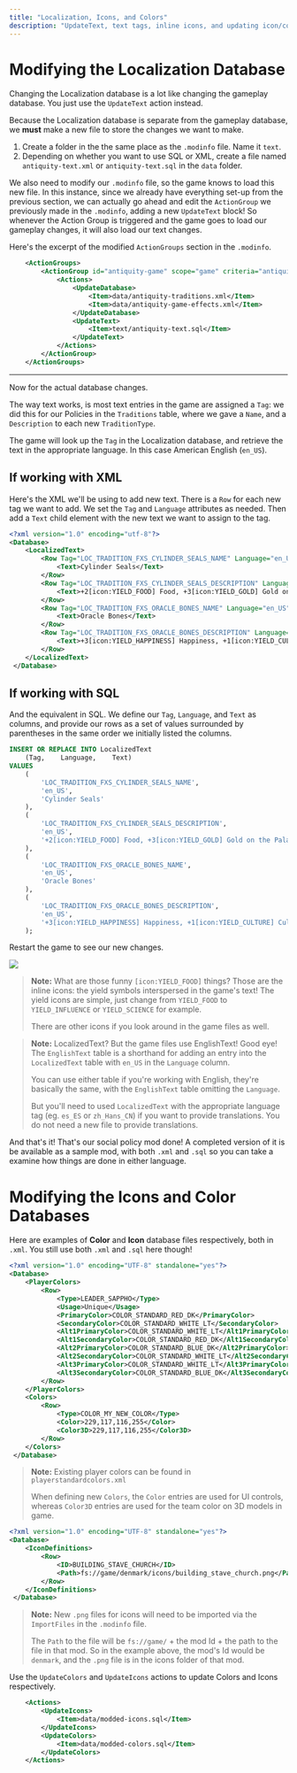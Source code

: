 ```yaml
---
title: "Localization, Icons, and Colors"
description: "UpdateText, text tags, inline icons, and updating icon/color databases."
---
```


# Modifying the Localization Database

Changing the Localization database is a lot like changing the gameplay database. You just use the `UpdateText` action instead.

Because the Localization database is separate from the gameplay database, we **must** make a new file to store the changes we want to make.

1. Create a folder in the the same place as the `.modinfo` file. Name it `text`.
2. Depending on whether you want to use SQL or XML, create a file named `antiquity-text.xml` or `antiquity-text.sql` in the `data` folder. 
   
We also need to modify our `.modinfo` file, so the game knows to load this new file. In this instance, since we already have everything set-up from the previous section, we can actually go ahead and edit the `ActionGroup` we previously made in the `.modinfo`, adding a new `UpdateText` block! So whenever the Action Group is triggered and the game goes to load our gameplay changes, it will also load our text changes.

Here's the excerpt of the modified `ActionGroups` section in the `.modinfo`.

``` xml lines icon="file-xml" id="official-guides-database-modding-localization-icons__02a8cea2" tag="xml"
    <ActionGroups>
        <ActionGroup id="antiquity-game" scope="game" criteria="antiquity-age-current">
            <Actions>
                <UpdateDatabase>
                    <Item>data/antiquity-traditions.xml</Item>
                    <Item>data/antiquity-game-effects.xml</Item>
                </UpdateDatabase>
                <UpdateText>
                    <Item>text/antiquity-text.sql</Item>
                </UpdateText>
            </Actions>
        </ActionGroup>
    </ActionGroups>
```

-----------

Now for the actual database changes.

The way text works, is most text entries in the game are assigned a `Tag`: we did this for our Policies in the `Traditions` table, where we gave a `Name`, and a `Description` to each new `TraditionType`.

The game will look up the `Tag` in the Localization database, and retrieve the text in the appropriate language. In this case American English (`en_US`).

## If working with XML

Here's the XML we'll be using to add new text. There is a `Row` for each new tag we want to add. We set the `Tag` and `Language` attributes as needed. Then add a `Text` child element with the new text we want to assign to the tag.

``` xml lines icon="file-xml" id="official-guides-database-modding-localization-icons__29cfdea8" tag="xml"
<?xml version="1.0" encoding="utf-8"?>
<Database>
    <LocalizedText>
        <Row Tag="LOC_TRADITION_FXS_CYLINDER_SEALS_NAME" Language="en_US">
            <Text>Cylinder Seals</Text>
        </Row>
        <Row Tag="LOC_TRADITION_FXS_CYLINDER_SEALS_DESCRIPTION" Language="en_US">
            <Text>+2[icon:YIELD_FOOD] Food, +3[icon:YIELD_GOLD] Gold on the Palace.</Text>
        </Row>
        <Row Tag="LOC_TRADITION_FXS_ORACLE_BONES_NAME" Language="en_US">
            <Text>Oracle Bones</Text>
        </Row>
        <Row Tag="LOC_TRADITION_FXS_ORACLE_BONES_DESCRIPTION" Language="en_US">
            <Text>+3[icon:YIELD_HAPPINESS] Happiness, +1[icon:YIELD_CULTURE] Culture on the Palace.</Text>
        </Row>
    </LocalizedText>
 </Database>
```

## If working with SQL

And the equivalent in SQL. We define our `Tag`, `Language`, and `Text` as columns, and provide our rows as a set of values surrounded by parentheses in the same order we initially listed the columns.

``` sql lines icon="database" id="official-guides-database-modding-localization-icons__6531ea84" tag="sql"
INSERT OR REPLACE INTO LocalizedText
    (Tag,    Language,    Text)
VALUES
    (
        'LOC_TRADITION_FXS_CYLINDER_SEALS_NAME',
        'en_US',
        'Cylinder Seals'
    ),
    (
        'LOC_TRADITION_FXS_CYLINDER_SEALS_DESCRIPTION',
        'en_US',
        '+2[icon:YIELD_FOOD] Food, +3[icon:YIELD_GOLD] Gold on the Palace.'
    ),
    (
        'LOC_TRADITION_FXS_ORACLE_BONES_NAME',
        'en_US',
        'Oracle Bones'
    ),
    (
        'LOC_TRADITION_FXS_ORACLE_BONES_DESCRIPTION',
        'en_US',
        '+3[icon:YIELD_HAPPINESS] Happiness, +1[icon:YIELD_CULTURE] Culture on the Palace.'
    );
```

Restart the game to see our new changes.

![](/civ7-official/modding/guides/images/NewPolicies_2.png)

> **Note:**  What are those funny `[icon:YIELD_FOOD]` things?
> Those are the inline icons: the yield symbols interspersed in the game's text! The yield icons are simple, just change from `YIELD_FOOD` to `YIELD_INFLUENCE` or `YIELD_SCIENCE` for example. 
> 
> There are other icons if you look around in the game files as well.

> **Note:**  LocalizedText? But the game files use EnglishText!
> Good eye! The `EnglishText` table is a shorthand for adding an entry into the `LocalizedText` table with `en_US` in the `Language` column.
> 
> You can use either table if you're working with English, they're basically the same, with the `EnglishText` table omitting the `Language`.
> 
> But you'll need to used `LocalizedText` with the appropriate language tag (eg. `es_ES` or `zh_Hans_CN`) if you want to provide translations. You do not need a new file to provide translations.

And that's it! That's our social policy mod done! A completed version of it is be available as a sample mod, with both `.xml` and `.sql` so you can take a examine how things are done in either language.

# Modifying the Icons and Color Databases

Here are examples of **Color** and **Icon** database files respectively, both in `.xml`. You still use  both `.xml` and `.sql` here though! 

``` xml lines icon="file-xml" id="official-guides-database-modding-localization-icons__1279f852" tag="xml"
<?xml version="1.0" encoding="UTF-8" standalone="yes"?>
<Database>
    <PlayerColors>
        <Row>
            <Type>LEADER_SAPPHO</Type>
            <Usage>Unique</Usage>
            <PrimaryColor>COLOR_STANDARD_RED_DK</PrimaryColor>
            <SecondaryColor>COLOR_STANDARD_WHITE_LT</SecondaryColor>
            <Alt1PrimaryColor>COLOR_STANDARD_WHITE_LT</Alt1PrimaryColor>
            <Alt1SecondaryColor>COLOR_STANDARD_RED_DK</Alt1SecondaryColor>
            <Alt2PrimaryColor>COLOR_STANDARD_BLUE_DK</Alt2PrimaryColor>
            <Alt2SecondaryColor>COLOR_STANDARD_WHITE_LT</Alt2SecondaryColor>
            <Alt3PrimaryColor>COLOR_STANDARD_WHITE_LT</Alt3PrimaryColor>
            <Alt3SecondaryColor>COLOR_STANDARD_BLUE_DK</Alt3SecondaryColor>
        </Row>
    </PlayerColors>
    <Colors>
        <Row>
            <Type>COLOR_MY_NEW_COLOR</Type>
            <Color>229,117,116,255</Color>
            <Color3D>229,117,116,255</Color3D>
        </Row>
    </Colors>
 </Database>
```

> **Note:** 
> Existing player colors can be found in `playerstandardcolors.xml`
> 
> When defining new `Colors`, the `Color` entries are used for UI controls, whereas `Color3D` entries are used for the team color on 3D models in game.

``` xml lines icon="file-xml" id="official-guides-database-modding-localization-icons__e394ae93" tag="xml"
<?xml version="1.0" encoding="UTF-8" standalone="yes"?>
<Database>
    <IconDefinitions>
        <Row>
            <ID>BUILDING_STAVE_CHURCH</ID>
            <Path>fs://game/denmark/icons/building_stave_church.png</Path>
        </Row>
    </IconDefinitions>
 </Database>
```

> **Note:** 
> New `.png` files for icons will need to be imported via the `ImportFiles` in the `.modinfo` file.
> 
> The `Path` to the file will be `fs://game/` + the mod Id + the path to the file in that mod. So in the example above, the mod's Id would be `denmark`, and the `.png` file is in the icons folder of that mod.

Use the `UpdateColors` and `UpdateIcons` actions to update Colors and Icons respectively.

``` xml lines icon="file-xml" id="official-guides-database-modding-localization-icons__fdddd369" tag="xml"
    <Actions>
        <UpdateIcons>
            <Item>data/modded-icons.sql</Item>
        </UpdateIcons>
        <UpdateColors>
            <Item>data/modded-colors.sql</Item>
        </UpdateColors>
    </Actions>
```


